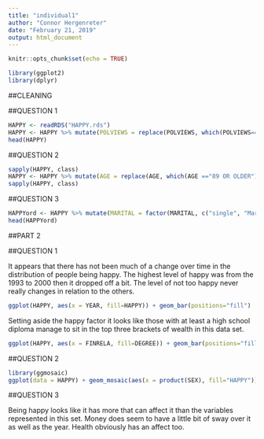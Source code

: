 ```yaml
---
title: "individual1"
author: "Connor Hergenreter"
date: "February 21, 2019"
output: html_document
---
```


```r
knitr::opts_chunk$set(echo = TRUE)
```

```r
library(ggplot2)
library(dplyr)
```

##CLEANING

##QUESTION 1

```r
HAPPY <- readRDS("HAPPY.rds")
HAPPY <- HAPPY %>% mutate(POLVIEWS = replace(POLVIEWS, which(POLVIEWS=="IAP" | POLVIEWS=="DK" | POLVIEWS=="NA"), NA))
head(HAPPY)
```

##QUESTION 2

```r
sapply(HAPPY, class)
HAPPY <- HAPPY %>% mutate(AGE = replace(AGE, which(AGE =="89 OR OLDER"), "89")) %>% mutate_if(is.character, as.factor) %>% mutate(AGE = as.numeric(AGE)) %>% mutate(MARITAL = replace(MARITAL, which(is.na(MARITAL)), "single"))
sapply(HAPPY, class)
```

##QUESTION 3

```r
HAPPYord <- HAPPY %>% mutate(MARITAL = factor(MARITAL, c("single", "Married", "divorced"))) %>% arrange(desc(AGE))
head(HAPPYord)
```

##PART 2

##QUESTION 1

It appears that there has not been much of a change over time in the distribution of people being happy. The highest level of happy was from the 1993 to 2000 then it dropped off a bit. The level of not too happy never really changes in relation to the others.

```r
ggplot(HAPPY, aes(x = YEAR, fill=HAPPY)) + geom_bar(positions="fill")
```

Setting aside the happy factor it looks like those with at least a high school diploma manage to sit in the top three brackets of wealth in this data set.

```r
ggplot(HAPPY, aes(x = FINRELA, fill=DEGREE)) + geom_bar(positions="fill")
```

##QUESTION 2

```r
library(ggmosaic)
ggplot(data = HAPPY) + geom_mosaic(aes(x = product(SEX), fill="HAPPY")) + facet_grid(HEALTH~DEGREE)
```

##QUESTION 3

Being happy looks like it has more that can affect it than the variables represented in this set. Money does seem to have a little bit of sway over it as well as the year. Health obviously has an affect too.
